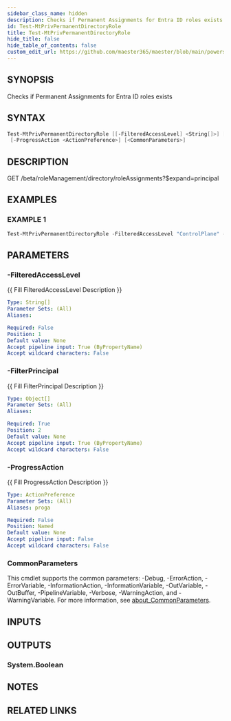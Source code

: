 ```yaml
---
sidebar_class_name: hidden
description: Checks if Permanent Assignments for Entra ID roles exists
id: Test-MtPrivPermanentDirectoryRole
title: Test-MtPrivPermanentDirectoryRole
hide_title: false
hide_table_of_contents: false
custom_edit_url: https://github.com/maester365/maester/blob/main/powershell/public/Test-MtPrivPermanentDirectoryRole.ps1
---
```


## SYNOPSIS

Checks if Permanent Assignments for Entra ID roles exists

## SYNTAX

```powershell
Test-MtPrivPermanentDirectoryRole [[-FilteredAccessLevel] <String[]>] [-FilterPrincipal] <Object[]>
 [-ProgressAction <ActionPreference>] [<CommonParameters>]
```

## DESCRIPTION

GET /beta/roleManagement/directory/roleAssignments?$expand=principal

## EXAMPLES

### EXAMPLE 1

```powershell
Test-MtPrivPermanentDirectoryRole -FilteredAccessLevel "ControlPlane" -FilterPrincipal "ExternalUser"
```

## PARAMETERS

### -FilteredAccessLevel

\{\{ Fill FilteredAccessLevel Description \}\}

```yaml
Type: String[]
Parameter Sets: (All)
Aliases:

Required: False
Position: 1
Default value: None
Accept pipeline input: True (ByPropertyName)
Accept wildcard characters: False
```

### -FilterPrincipal

\{\{ Fill FilterPrincipal Description \}\}

```yaml
Type: Object[]
Parameter Sets: (All)
Aliases:

Required: True
Position: 2
Default value: None
Accept pipeline input: True (ByPropertyName)
Accept wildcard characters: False
```

### -ProgressAction

\{\{ Fill ProgressAction Description \}\}

```yaml
Type: ActionPreference
Parameter Sets: (All)
Aliases: proga

Required: False
Position: Named
Default value: None
Accept pipeline input: False
Accept wildcard characters: False
```

### CommonParameters

This cmdlet supports the common parameters: -Debug, -ErrorAction, -ErrorVariable, -InformationAction, -InformationVariable, -OutVariable, -OutBuffer, -PipelineVariable, -Verbose, -WarningAction, and -WarningVariable. For more information, see [about_CommonParameters](http://go.microsoft.com/fwlink/?LinkID=113216).

## INPUTS

## OUTPUTS

### System.Boolean

## NOTES

## RELATED LINKS
